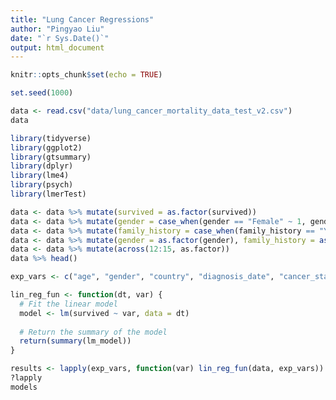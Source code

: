 ```yaml
---
title: "Lung Cancer Regressions"
author: "Pingyao Liu"
date: "`r Sys.Date()`"
output: html_document
---
```


```r
knitr::opts_chunk$set(echo = TRUE)
```

```r
set.seed(1000)

data <- read.csv("data/lung_cancer_mortality_data_test_v2.csv")
data
```


```r
library(tidyverse)
library(ggplot2)
library(gtsummary)
library(dplyr)
library(lme4)
library(psych)
library(lmerTest)
```

```r
data <- data %>% mutate(survived = as.factor(survived))
data <- data %>% mutate(gender = case_when(gender == "Female" ~ 1, gender == "Male" ~ 0))
data <- data %>% mutate(family_history = case_when(family_history == "Yes" ~ 1, family_history == "No" ~ 0))
data <- data %>% mutate(gender = as.factor(gender), family_history = as.factor(family_history), survived = as.factor(survived))
data <- data %>% mutate(across(12:15, as.factor))
data %>% head()
```

```r
exp_vars <- c("age", "gender", "country", "diagnosis_date", "cancer_stage", "beginning_of_treatment_date", "family_history", "smoking_status", "bmi", "cholesterol_level", "hypertension", "asthma", "cirrhosis", "other_cancer", "treatment_type", "end_treatment_date")

lin_reg_fun <- function(dt, var) {
  # Fit the linear model
  model <- lm(survived ~ var, data = dt)
  
  # Return the summary of the model
  return(summary(lm_model))
}

results <- lapply(exp_vars, function(var) lin_reg_fun(data, exp_vars))
?lapply
models
```

